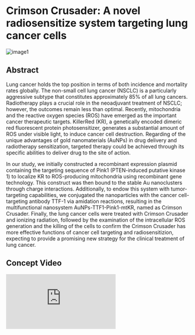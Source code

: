 # Crimson Crusader: A novel radiosensitize system targeting lung cancer cells

![image1](./image.png)

## Abstract

Lung cancer holds the top position in terms of both incidence and mortality rates globally. The non-small cell lung cancer (NSCLC) is a particularly aggressive subtype that constitutes approximately 85% of all lung cancers. Radiotherapy plays a crucial role in the neoadjuvant treatment of NSCLC; however, the outcomes remain less than optimal. Recently, mitochondria and the reactive oxygen species (ROS) have emerged as the important cancer therapeutic targets. KillerRed (KR), a genetically encoded dimeric red fluorescent protein photosensitizer, generates a substantial amount of ROS under visible light, to induce cancer cell destruction. Regarding of the unique advantages of gold nanomaterials (AuNPs) in drug delivery and radiotherapy sensitization, targeted therapy could be achieved through its specific abilities to deliver drug to the site of action.

In our study, we initially constructed a recombinant expression plasmid containing the targeting sequence of Pink1 (PTEN-induced putative kinase 1) to localize KR to ROS-producing mitochondria using recombinant gene technology. This construct was then bound to the stable Au nanoclusters through charge interactions. Additionally, to endow this system with tumor-targeting capabilities, we conjugated the nanoparticles with the cancer cell-targeting antibody TTF-1 via amidation reactions, resulting in the multifunctional nanosystem AuNPs-TTF1-Pink1-mtKR, named as Crimson Crusader. Finally, the lung cancer cells were treated with Crimson Crusader and ionizing radiation, followed by the examination of the intracellular ROS generation and the killing of the cells to confirm the Crimson Crusader has more effective functions of cancer cell targeting and radiosensitizion, expecting to provide a promising new strategy for the clinical treatment of lung cancer.

## Concept Video

<div className='flex justify-center items-center'>
  <div className='relative mt-8 w-full max-w-[864px] overflow-hidden rounded-lg'>
    <div className='pb-[56.25%]'></div>
    <iframe
      className='absolute inset-0 h-full w-full'
      src='https://www.youtube.com/embed/SqcY0GlETPk?si=MWSiv40P7eodeFiQ'
      title='YouTube video player'
      frameborder='0'
      allow='accelerometer; autoplay; clipboard-write; encrypted-media; gyroscope; picture-in-picture; web-share'
      referrerpolicy='strict-origin-when-cross-origin'
      allowfullscreen
    ></iframe>
  </div>
</div>

